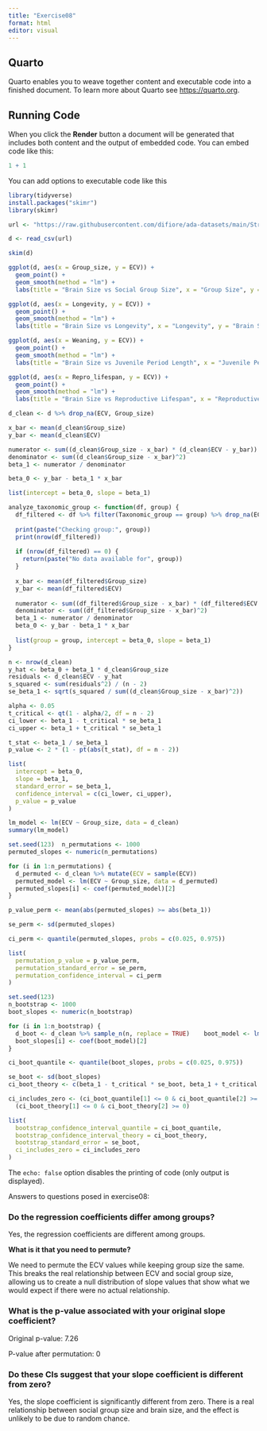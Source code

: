 ```yaml
---
title: "Exercise08"
format: html
editor: visual
---
```


## Quarto

Quarto enables you to weave together content and executable code into a finished document. To learn more about Quarto see <https://quarto.org>.

## Running Code

When you click the **Render** button a document will be generated that includes both content and the output of embedded code. You can embed code like this:

```r
1 + 1
```

You can add options to executable code like this

```r
library(tidyverse)
install.packages("skimr")
library(skimr)

url <- "https://raw.githubusercontent.com/difiore/ada-datasets/main/Street_et_al_2017.csv" 

d <- read_csv(url)

skim(d)

ggplot(d, aes(x = Group_size, y = ECV)) +
  geom_point() +
  geom_smooth(method = "lm") +
  labs(title = "Brain Size vs Social Group Size", x = "Group Size", y = "Brain Size (ECV)")

ggplot(d, aes(x = Longevity, y = ECV)) +
  geom_point() +
  geom_smooth(method = "lm") +
  labs(title = "Brain Size vs Longevity", x = "Longevity", y = "Brain Size (ECV)")

ggplot(d, aes(x = Weaning, y = ECV)) +
  geom_point() +
  geom_smooth(method = "lm") +
  labs(title = "Brain Size vs Juvenile Period Length", x = "Juvenile Period Length (Weaning)", y = "Brain Size (ECV)")

ggplot(d, aes(x = Repro_lifespan, y = ECV)) +
  geom_point() +
  geom_smooth(method = "lm") +
  labs(title = "Brain Size vs Reproductive Lifespan", x = "Reproductive Lifespan", y = "Brain Size (ECV)")

d_clean <- d %>% drop_na(ECV, Group_size)

x_bar <- mean(d_clean$Group_size)
y_bar <- mean(d_clean$ECV)

numerator <- sum((d_clean$Group_size - x_bar) * (d_clean$ECV - y_bar))
denominator <- sum((d_clean$Group_size - x_bar)^2)
beta_1 <- numerator / denominator

beta_0 <- y_bar - beta_1 * x_bar

list(intercept = beta_0, slope = beta_1)

analyze_taxonomic_group <- function(df, group) {
  df_filtered <- df %>% filter(Taxonomic_group == group) %>% drop_na(ECV, Group_size)
  
  print(paste("Checking group:", group))  
  print(nrow(df_filtered))  
  
  if (nrow(df_filtered) == 0) {
    return(paste("No data available for", group))
  }
  
  x_bar <- mean(df_filtered$Group_size)
  y_bar <- mean(df_filtered$ECV)
  
  numerator <- sum((df_filtered$Group_size - x_bar) * (df_filtered$ECV - y_bar))
  denominator <- sum((df_filtered$Group_size - x_bar)^2)
  beta_1 <- numerator / denominator
  beta_0 <- y_bar - beta_1 * x_bar
  
  list(group = group, intercept = beta_0, slope = beta_1)
}

n <- nrow(d_clean)
y_hat <- beta_0 + beta_1 * d_clean$Group_size
residuals <- d_clean$ECV - y_hat
s_squared <- sum(residuals^2) / (n - 2)
se_beta_1 <- sqrt(s_squared / sum((d_clean$Group_size - x_bar)^2))

alpha <- 0.05
t_critical <- qt(1 - alpha/2, df = n - 2)
ci_lower <- beta_1 - t_critical * se_beta_1
ci_upper <- beta_1 + t_critical * se_beta_1

t_stat <- beta_1 / se_beta_1
p_value <- 2 * (1 - pt(abs(t_stat), df = n - 2))

list(
  intercept = beta_0,
  slope = beta_1,
  standard_error = se_beta_1,
  confidence_interval = c(ci_lower, ci_upper),
  p_value = p_value
)

lm_model <- lm(ECV ~ Group_size, data = d_clean)
summary(lm_model)

set.seed(123)  n_permutations <- 1000
permuted_slopes <- numeric(n_permutations)

for (i in 1:n_permutations) {
  d_permuted <- d_clean %>% mutate(ECV = sample(ECV)) 
  permuted_model <- lm(ECV ~ Group_size, data = d_permuted)
  permuted_slopes[i] <- coef(permuted_model)[2]
}

p_value_perm <- mean(abs(permuted_slopes) >= abs(beta_1))

se_perm <- sd(permuted_slopes)

ci_perm <- quantile(permuted_slopes, probs = c(0.025, 0.975))

list(
  permutation_p_value = p_value_perm,
  permutation_standard_error = se_perm,
  permutation_confidence_interval = ci_perm
)

set.seed(123)
n_bootstrap <- 1000
boot_slopes <- numeric(n_bootstrap)

for (i in 1:n_bootstrap) {
  d_boot <- d_clean %>% sample_n(n, replace = TRUE)    boot_model <- lm(ECV ~ Group_size, data = d_boot)
  boot_slopes[i] <- coef(boot_model)[2]
}

ci_boot_quantile <- quantile(boot_slopes, probs = c(0.025, 0.975))

se_boot <- sd(boot_slopes)
ci_boot_theory <- c(beta_1 - t_critical * se_boot, beta_1 + t_critical * se_boot)

ci_includes_zero <- (ci_boot_quantile[1] <= 0 & ci_boot_quantile[2] >= 0) ||
  (ci_boot_theory[1] <= 0 & ci_boot_theory[2] >= 0)

list(
  bootstrap_confidence_interval_quantile = ci_boot_quantile,
  bootstrap_confidence_interval_theory = ci_boot_theory,
  bootstrap_standard_error = se_boot,
  ci_includes_zero = ci_includes_zero
)

```

The `echo: false` option disables the printing of code (only output is displayed).

Answers to questions posed in exercise08:

### **Do the regression coefficients differ among groups?**

Yes, the regression coefficients are different among groups. 

**What is it that you need to permute?**

We need to permute the ECV values while keeping group size the same. This breaks the real relationship between ECV and social group size, allowing us to create a null distribution of slope values that show what we would expect if there were no actual relationship.

### **What is the p-value associated with your original slope coefficient?**

Original p-value: 7.26

P-value after permutation: 0

### **Do these CIs suggest that your slope coefficient is different from zero?**

Yes, the slope coefficient is significantly different from zero. There is a real relationship between social group size and brain size, and the effect is unlikely to be due to random chance.
